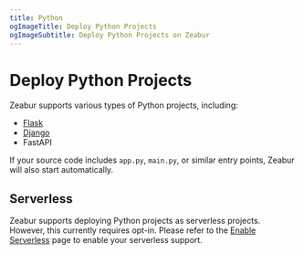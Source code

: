 ```yaml
---
title: Python
ogImageTitle: Deploy Python Projects
ogImageSubtitle: Deploy Python Projects on Zeabur
---
```


<WorkingInProgress />

# Deploy Python Projects

Zeabur supports various types of Python projects, including:

- [Flask](./python/flask)
- [Django](./python/django)
- FastAPI

If your source code includes `app.py`, `main.py`, or similar entry points, Zeabur will also start automatically.

## Serverless

Zeabur supports deploying Python projects as serverless projects. However, this currently requires opt-in.
Please refer to the [Enable Serverless](/deploy/serverless) page to enable your serverless support.
